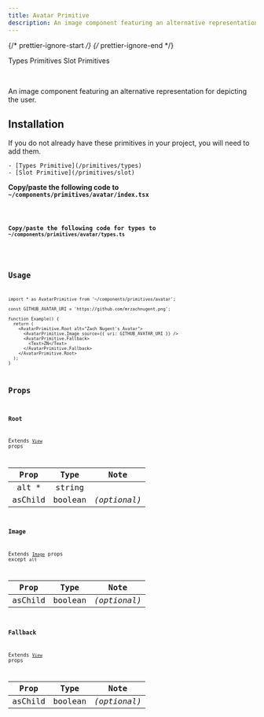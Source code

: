 ```yaml
---
title: Avatar Primitive
description: An image component featuring an alternative representation for depicting the user.
---
```


{/* prettier-ignore-start */}
{/* prettier-ignore-end */}


<LinkButton href='/primitives/types'>Types Primitives</LinkButton>
<LinkButton href='/primitives/slot'>Slot Primitives</LinkButton>

<br />

An image component featuring an alternative representation for depicting the user.

## Installation

<Aside title="Uses shared primitives">
    If you do not already have these primitives in your project, you will need to add them.

    - [Types Primitive](/primitives/types)
    - [Slot Primitive](/primitives/slot)

</Aside>

**Copy/paste the following code to `~/components/primitives/avatar/index.tsx`**

<Code code={importedNativeCode} lang='tsx' title='~/components/primitives/avatar/index.tsx' />

**Copy/paste the following code for types to `~/components/primitives/avatar/types.ts`**

<Code code={importedTypesCode} lang='tsx' title='~/components/primitives/avatar/types.ts' />

## Usage

```tsx
import * as AvatarPrimitive from '~/components/primitives/avatar';

const GITHUB_AVATAR_URI = 'https://github.com/mrzachnugent.png';

function Example() {
  return (
    <AvatarPrimitive.Root alt="Zach Nugent's Avatar">
      <AvatarPrimitive.Image source={{ uri: GITHUB_AVATAR_URI }} />
      <AvatarPrimitive.Fallback>
        <Text>ZN</Text>
      </AvatarPrimitive.Fallback>
    </AvatarPrimitive.Root>
  );
}
```

## Props

### Root

Extends [`View`](https://reactnative.dev/docs/view#props) props

|  Prop   |  Type   |     Note     |
| :-----: | :-----: | :----------: |
| alt \*  | string  |              |
| asChild | boolean | _(optional)_ |

### Image

Extends [`Image`](https://reactnative.dev/docs/image) props except `alt`

|  Prop   |  Type   |     Note     |
| :-----: | :-----: | :----------: |
| asChild | boolean | _(optional)_ |

### Fallback

Extends [`View`](https://reactnative.dev/docs/view#props) props

|  Prop   |  Type   |     Note     |
| :-----: | :-----: | :----------: |
| asChild | boolean | _(optional)_ |
